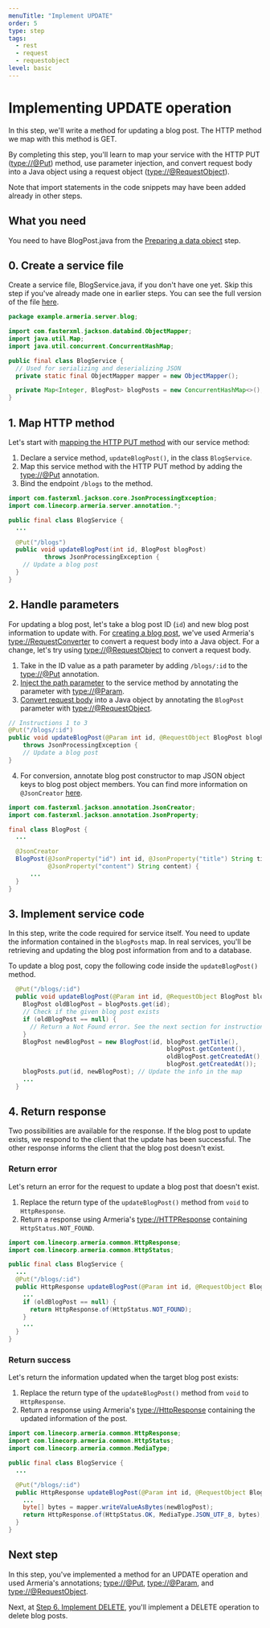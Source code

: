 ```yaml
---
menuTitle: "Implement UPDATE"
order: 5
type: step
tags:
  - rest
  - request
  - requestobject
level: basic
---
```


# Implementing UPDATE operation

In this step, we'll write a method for updating a blog post. The HTTP method we map with this method is GET.

<TutorialSteps current={5} />

By completing this step, you'll learn to map your service with the HTTP PUT (<type://@Put>) method, use parameter injection, and convert request body into a Java object using a request object (<type://@RequestObject>).

Note that import statements in the code snippets may have been added already in other steps.

## What you need

You need to have BlogPost.java from the [Preparing a data object](/tutorials/tutorial-blog-rest-step2) step.

## 0. Create a service file

Create a service file, BlogService.java, if you don't have one yet. Skip this step if you've already made one in earlier steps. You can see the full version of the file [here](https://github.com/line/armeria-examples/blob/master/tutorials/rest-api-annotated-service/src/main/java/example/armeria/server/blog/BlogService.java).

```java filename=BlogService.java
package example.armeria.server.blog;

import com.fasterxml.jackson.databind.ObjectMapper;
import java.util.Map;
import java.util.concurrent.ConcurrentHashMap;

public final class BlogService {
  // Used for serializing and deserializing JSON
  private static final ObjectMapper mapper = new ObjectMapper();

  private Map<Integer, BlogPost> blogPosts = new ConcurrentHashMap<>();
}
```

## 1. Map HTTP method

Let's start with [mapping the HTTP PUT method](/docs/server-annotated-service#mapping-http-service-methods) with our service method:

1. Declare a service method, `updateBlogPost()`, in the class `BlogService`.
2. Map this service method with the HTTP PUT method by adding the <type://@Put> annotation.
3. Bind the endpoint `/blogs` to the method.

```java filename=BlogService.java highlight=7
import com.fasterxml.jackson.core.JsonProcessingException;
import com.linecorp.armeria.server.annotation.*;

public final class BlogService {
  ...

  @Put("/blogs")
  public void updateBlogPost(int id, BlogPost blogPost)
          throws JsonProcessingException {
    // Update a blog post
  }
}
```

## 2. Handle parameters

For updating a blog post, let's take a blog post ID (`id`) and new blog post information to update with. For [creating a blog post](/tutorials/tutorial-blog-rest-step3), we've used Armeria's <type://RequestConverter> to convert a request body into a Java object. For a change, let's try using <type://@RequestObject> to convert a request body.

1. Take in the ID value as a path parameter by adding `/blogs/:id` to the <type://@Put> annotation.
2. [Inject the path parameter](/docs/server-annotated-service#parameter-injection) to the service method by annotating the parameter with <type://@Param>.
3. [Convert request body](/docs/server-annotated-service#converting-an-http-request-to-a-java-object) into a Java object by annotating the `BlogPost` parameter with <type://@RequestObject>.

  ```java filename=BlogService.java
  // Instructions 1 to 3
  @Put("/blogs/:id")
  public void updateBlogPost(@Param int id, @RequestObject BlogPost blogPost)
      throws JsonProcessingException {
      // Update a blog post
  }
  ```
4. For conversion, annotate blog post constructor to map JSON object keys to blog post object members. You can find more information on `@JsonCreator` [here](https://www.baeldung.com/jackson-annotations#1-jsoncreator).

  ```java filename=BlogPost.java highlight=7-9
  import com.fasterxml.jackson.annotation.JsonCreator;
  import com.fasterxml.jackson.annotation.JsonProperty;

  final class BlogPost {
    ...

    @JsonCreator
    BlogPost(@JsonProperty("id") int id, @JsonProperty("title") String title,
             @JsonProperty("content") String content) {
        ...
    }
  }
  ```

## 3. Implement service code

In this step, write the code required for service itself. You need to update the information contained in the `blogPosts` map. In real services, you'll be retrieving and updating the blog post information from and to a database.

To update a blog post, copy the following code inside the `updateBlogPost()` method.

```java filename=BlogService.java
  @Put("/blogs/:id")
  public void updateBlogPost(@Param int id, @RequestObject BlogPost blogPost){
    BlogPost oldBlogPost = blogPosts.get(id);
    // Check if the given blog post exists
    if (oldBlogPost == null) {
      // Return a Not Found error. See the next section for instructions
    }
    BlogPost newBlogPost = new BlogPost(id, blogPost.getTitle(),
                                            blogPost.getContent(),
                                            oldBlogPost.getCreatedAt(),
                                            blogPost.getCreatedAt());
    blogPosts.put(id, newBlogPost); // Update the info in the map
    ...
  }
```

## 4. Return response

Two possibilities are available for the response. If the blog post to update exists, we respond to the client that the update has been successful. The other response informs the client that the blog post doesn't exist.

### Return error

Let's return an error for the request to update a blog post that doesn't exist.

1. Replace the return type of the `updateBlogPost()` method from `void` to `HttpResponse`.
2. Return a response using Armeria's <type://HTTPResponse> containing `HttpStatus.NOT_FOUND`.

```java filename=BlogService.java highlight=6,9
import com.linecorp.armeria.common.HttpResponse;
import com.linecorp.armeria.common.HttpStatus;

public final class BlogService {
  ...
  @Put("/blogs/:id")
  public HttpResponse updateBlogPost(@Param int id, @RequestObject BlogPost blogPost){
    ...
    if (oldBlogPost == null) {
      return HttpResponse.of(HttpStatus.NOT_FOUND);
    }
    ...
  }
}
```

### Return success

Let's return the information updated when the target blog post exists:

1. Replace the return type of the `updateBlogPost()` method from `void` to `HttpResponse`.
2. Return a response using Armeria's <type://HttpResponse> containing the updated information of the post.

```java filename=BlogService.java highlight=9,11,12
import com.linecorp.armeria.common.HttpResponse;
import com.linecorp.armeria.common.HttpStatus;
import com.linecorp.armeria.common.MediaType;

public final class BlogService {
  ...

  @Put("/blogs/:id")
  public HttpResponse updateBlogPost(@Param int id, @RequestObject BlogPost blogPost){
    ...
    byte[] bytes = mapper.writeValueAsBytes(newBlogPost);
    return HttpResponse.of(HttpStatus.OK, MediaType.JSON_UTF_8, bytes);
  }
}
```

## Next step

In this step, you've implemented a method for an UPDATE operation and used Armeria's annotations; <type://@Put>, <type://@Param>, and <type://@RequestObject>.

Next, at [Step 6. Implement DELETE](/tutorials/tutorial-blog-rest-step6), you'll implement a DELETE operation to delete blog posts.

<TutorialSteps current={5} />
